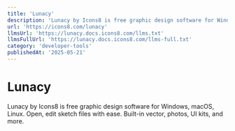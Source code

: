 ```yaml
---
title: 'Lunacy'
description: 'Lunacy by Icons8 is free graphic design software for Windows, macOS, Linux. Open, edit sketch files with ease. Built-in vector, photos, UI kits, and more.'
url: 'https://icons8.com/lunacy'
llmsUrl: 'https://lunacy.docs.icons8.com/llms.txt'
llmsFullUrl: 'https://lunacy.docs.icons8.com/llms-full.txt'
category: 'developer-tools'
publishedAt: '2025-05-21'
---
```


# Lunacy

Lunacy by Icons8 is free graphic design software for Windows, macOS, Linux. Open, edit sketch files with ease. Built-in vector, photos, UI kits, and more.
